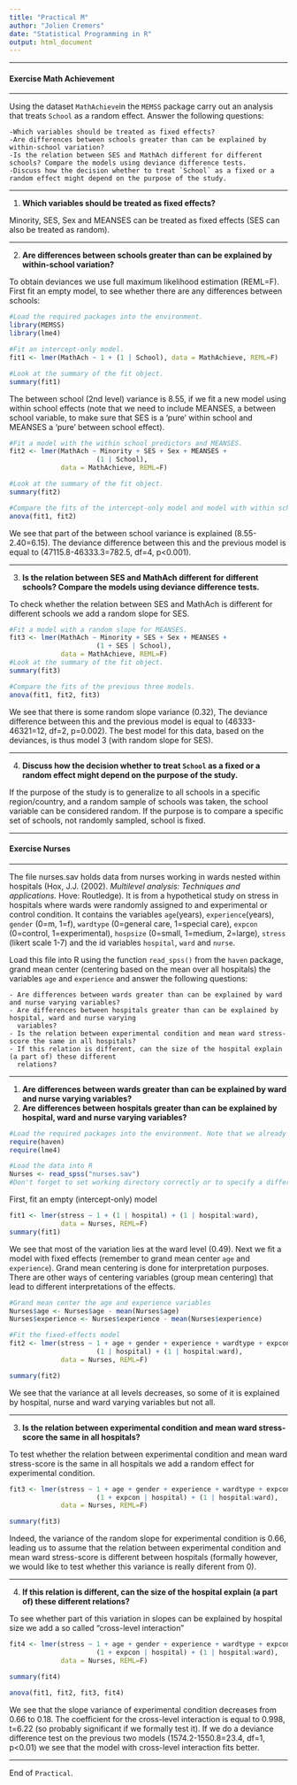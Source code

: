 ```yaml
---
title: "Practical M"
author: "Jolien Cremers"
date: "Statistical Programming in R"
output: html_document
---
```


---

#### Exercise Math Achievement 

--- 

Using the dataset `MathAchieve`in the `MEMSS` package carry out an analysis that
treats `School` as a random effect. Answer the following questions:

    -Which variables should be treated as fixed effects?
    -Are differences between schools greater than can be explained by within-school variation?
    -Is the relation between SES and MathAch different for different schools? Compare the models using deviance difference tests.
    -Discuss how the decision whether to treat `School` as a fixed or a random effect might depend on the purpose of the study. 
---

1. **Which variables should be treated as fixed effects?**

Minority, SES, Sex and MEANSES can be treated as fixed effects (SES can also be
treated as random).

---

2. **Are differences between schools greater than can be explained by within-school variation?**

To obtain deviances we use full maximum likelihood estimation (REML=F). First
fit an empty model, to see whether there are any differences between schools:

```r
#Load the required packages into the environment.
library(MEMSS)
library(lme4)

#Fit an intercept-only model.
fit1 <- lmer(MathAch ~ 1 + (1 | School), data = MathAchieve, REML=F)

#Look at the summary of the fit object.
summary(fit1)
```

The between school (2nd level) variance is 8.55, if we fit a new model using
within school effects (note that we need to include MEANSES, a between school
variable, to make sure that SES is a 'pure' within school and MEANSES a 'pure'
between school effect).


```r
#Fit a model with the within school predictors and MEANSES.
fit2 <- lmer(MathAch ~ Minority + SES + Sex + MEANSES +
                      (1 | School),
             data = MathAchieve, REML=F)

#Look at the summary of the fit object.
summary(fit2)
```

```r
#Compare the fits of the intercept-only model and model with within school predictors.
anova(fit1, fit2)
```

We see that part of the between school variance is explained (8.55-2.40=6.15).
The deviance difference between this and the previous model is equal to
(47115.8-46333.3=782.5, df=4, p<0.001).

---

3. **Is the relation between SES and MathAch different for different schools? Compare the models using deviance difference tests.**

To check whether the relation between SES and MathAch is different for different
schools we add a random slope for SES.

```r
#Fit a model with a random slope for MEANSES.
fit3 <- lmer(MathAch ~ Minority + SES + Sex + MEANSES +
                      (1 + SES | School),
             data = MathAchieve, REML=F)
#Look at the summary of the fit object.
summary(fit3)
```

```r
#Compare the fits of the previous three models.
anova(fit1, fit2, fit3)
```

We see that there is some random slope variance (0.32), The deviance difference
between this and the previous model is equal to (46333-46321=12, df=2, p=0.002).
The best model for this data, based on the deviances, is thus model 3 (with
random slope for SES).

---

4. **Discuss how the decision whether to treat `School` as a fixed or a random effect might depend on the purpose of the study.**

If the purpose of the study is to generalize to all schools in a specific
region/country, and a random sample of schools was taken, the school variable
can be considered random. If the purpose is to compare a specific set of
schools, not randomly sampled, school is fixed.

---

#### Exercise Nurses

---

The file nurses.sav holds data from nurses working in wards nested within
hospitals (Hox, J.J. (2002). *Multilevel analysis: Techniques and applications.*
Hove: Routledge). It is from a hypothetical study on stress in hospitals where
wards were randomly assigned to and experimental or control condition. It
contains the variables `age`(years),  `experience`(years), `gender` (0=m, 1=f),
`wardtype` (0=general care, 1=special care), `expcon` (0=control,
1=experimental), `hospsize` (0=small, 1=medium, 2=large), `stress` (likert scale
1-7) and the id variables `hospital`, `ward` and `nurse`.

Load this file into R using the function `read_spss()` from the `haven` package,
grand mean center (centering based on the mean over all hospitals) the variables
`age` and `experience` and answer the following questions:

    - Are differences between wards greater than can be explained by ward and nurse varying variables?
    - Are differences between hospitals greater than can be explained by hospital, ward and nurse varying 
      variables?
    - Is the relation between experimental condition and mean ward stress-score the same in all hospitals?
    - If this relation is different, can the size of the hospital explain (a part of) these different 
      relations?

---

1. **Are differences between wards greater than can be explained by ward and nurse varying variables?**
2. **Are differences between hospitals greater than can be explained by hospital, ward and nurse varying variables?**

```r
#Load the required packages into the environment. Note that we already loaded the lme4 package in the previous exercise so actually we do not need to load it again.
require(haven)
require(lme4)

#Load the data into R
Nurses <- read_spss("nurses.sav") 
#Don't forget to set working directory correctly or to specify a different file location.
```

First, fit an empty (intercept-only) model

```r
fit1 <- lmer(stress ~ 1 + (1 | hospital) + (1 | hospital:ward),
             data = Nurses, REML=F)
summary(fit1)
```

We see that most of the variation lies at the ward level (0.49). Next we fit a
model with fixed effects (remember to grand mean center `age` and `experience`).
Grand mean centering is done for interpretation purposes. There are other ways
of centering variables (group mean centering) that lead to different
interpretations of the effects.


```r
#Grand mean center the age and experience variables
Nurses$age <- Nurses$age - mean(Nurses$age)
Nurses$experience <- Nurses$experience - mean(Nurses$experience)

#Fit the fixed-effects model
fit2 <- lmer(stress ~ 1 + age + gender + experience + wardtype + expcon + hospsize + 
                      (1 | hospital) + (1 | hospital:ward),
             data = Nurses, REML=F)

summary(fit2)
```

We see that the variance at all levels decreases, so some of it is explained by
hospital, nurse and ward varying variables but not all.

---

3. **Is the relation between experimental condition and mean ward stress-score the same in all hospitals?**

To test whether the relation between experimental condition and mean ward
stress-score is the same in all hospitals we add a random effect for
experimental condition.

```r
fit3 <- lmer(stress ~ 1 + age + gender + experience + wardtype + expcon + hospsize +
                      (1 + expcon | hospital) + (1 | hospital:ward),
             data = Nurses, REML=F)

summary(fit3)
```

Indeed, the variance of the random slope for experimental condition is 0.66,
leading us to assume that the relation between experimental condition and mean
ward stress-score is different between hospitals (formally however, we would
like to test whether this variance is really diferent from 0).

---

4. **If this relation is different, can the size of the hospital explain (a part of) these different relations?**

To see whether part of this variation in slopes can be explained by hospital
size we add a so called "cross-level interaction"


```r
fit4 <- lmer(stress ~ 1 + age + gender + experience + wardtype + expcon*hospsize + 
                      (1 + expcon | hospital) + (1 | hospital:ward),
             data = Nurses, REML=F)

summary(fit4)
```

```r
anova(fit1, fit2, fit3, fit4)
```

We see that the slope variance of experimental condition decreases from 0.66 to
0.18. The coefficient for the cross-level interaction is equal to 0.998, t=6.22
(so probably significant if we formally test it). If we do a deviance difference
test on the previous two models (1574.2-1550.8=23.4, df=1, p<0.01) we see that
the model with cross-level interaction fits better.

--- 

End of `Practical`. 
